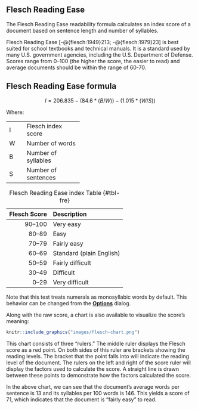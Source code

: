 ## Flesch Reading Ease\index{Flesch Reading Ease|(ii} {#sec-flesch-test}

The Flesch Reading Ease readability formula calculates an index score of a document based on sentence length and number of syllables.

Flesch Reading Ease [-@{flesch:1949}213; -@{flesch:1979}23] is best suited for school textbooks and technical manuals. It is a standard used by many U.S. government agencies, including the U.S. Department of Defense. Scores range from 0–100 (the higher the score, the easier to read) and average documents should be within the range of 60-70.

::: {.callout-note icon=false}
## Flesch Reading Ease formula

$$
I = 206.835 - (84.6*(B/W)) - (1.015*(W/S))
$$
:::

Where:

+:----+:--------------------+
| I   | Flesch index score  |
+-----+---------------------+
| W   | Number of words     |
+-----+---------------------+
| B   | Number of syllables |
+-----+---------------------+
| S   | Number of sentences |
+-----+---------------------+

| Flesch Score | Description |
| --: | :-- |
| 90–100 | Very easy |
| 80–89 | Easy |
| 70–79 | Fairly easy |
| 60–69 | Standard (plain English) |
| 50–59 | Fairly difficult |
| 30–49 | Difficult |
| 0–29 | Very difficult |

: Flesch Reading Ease index Table {#tbl-fre}

::: {.notesection data-latex=""}
Note that this test treats numerals\index{numerals!Flesch Reading Ease} as monosyllabic words by default.
[This behavior can be changed from the [**Options**](#sec-readability-test-options) dialog.]{.content-hidden when-profile="reference"}
:::

Along with the raw score, a chart is also available to visualize the score's meaning:

```r
knitr::include_graphics("images/flesch-chart.png")
```

This chart consists of three "rulers." The middle ruler displays the Flesch score as a red point.
On both sides of this ruler are brackets showing the reading levels.
The bracket that the point falls into will indicate the reading level of the document.
The rulers on the left and right of the score ruler will display the factors used to calculate the score.
A straight line is drawn between these points to demonstrate how the factors calculated the score.

In the above chart, we can see that the document's average words per sentence is 13 and its syllables per 100 words is 146.
This yields a score of 71, which indicates that the document is "fairly easy" to read.
\index{Flesch Reading Ease|)}

\newpage
